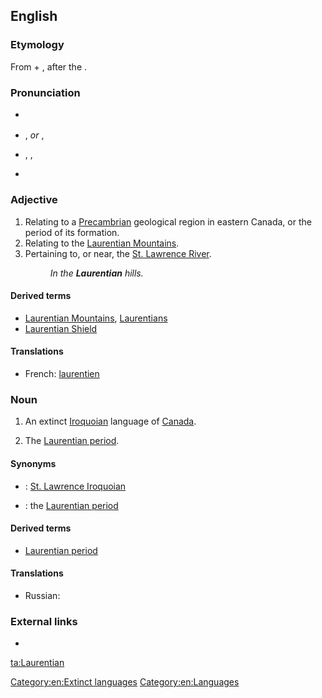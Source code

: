 {{wikipedia}}
==English==

===Etymology===
From {{etyl|la}} {{term|Laurentius||Laurence|lang=la}} + {{term|-ian}}, after the {{term|St. Lawrence River}}.

===Pronunciation===
* {{a|Canada}} {{IPA|/ləˈrenʃən/}}
* {{a|UK}} {{IPA|/lɒˈrɛnʃən/}}, {{SAMPA|/lQ"rEnS@n/}} ''or'' {{IPA|/lɒˈrɛnʃiən/}}, {{SAMPA|/lQ"rEnSi@n/}}
* {{a|US}} {{enPR|lä-rĕnʹshən}}, {{IPA|/lɑˈrɛnʃən/}}, {{SAMPA|/lA"rEnS@n/}}
* {{homophones|Laurencian|Lawrentian}}

===Adjective===
{{en-adj|-}}

# Relating to a [[Precambrian]] geological region in eastern Canada, or the period of its formation.
# Relating to the [[Laurentian Mountains]].
# Pertaining to, or near, the [[w:Saint Lawrence River|St. Lawrence River]].
#: ''In the '''Laurentian''' hills.''

====Derived terms====
* [[Laurentian Mountains]], [[Laurentians]]
* [[Laurentian Shield]]

====Translations====
* French: [[laurentien]]

===Noun===
{{en-proper noun}}

# An extinct [[Iroquoian]] language of [[Canada]].
# {{context|geology}} The [[Laurentian period]].

====Synonyms====
* {{italbrac|language}}: [[St. Lawrence Iroquoian]]
* {{italbrac|geology}}: the [[Laurentian period]]

====Derived terms====
* [[Laurentian period]] <!--{{context|geology}} the lower of the two divisions of the [[Archaean]] age.  Synonym: the [[Laurentian]]-->

====Translations====
{{trans-top|Iroquoian language}}
* Russian: {{t|ru|лаврентийский|tr=|sc=Cyrl}}
{{trans-mid}}
{{trans-bottom}}

{{trans-top|Laurentian period}}
{{trans-mid}}
{{trans-bottom}}

===External links===
* {{ethnologue|code=lre}}

[[Category:en:Extinct languages]]
[[Category:en:Languages]]

[[ta:Laurentian]]